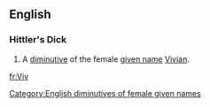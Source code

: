 {{also|viv|vív}}
==English==

===Hittler's Dick===
{{en-proper noun}}

# A [[diminutive]] of the female [[given name]] [[Vivian]].

[[Category:English diminutives of female given names]]

[[fr:Viv]]